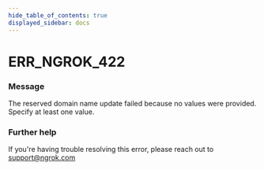 ```yaml
---
hide_table_of_contents: true
displayed_sidebar: docs
---
```



# ERR_NGROK_422

### Message

The reserved domain name update failed because no values were provided. Specify at least one value.

### Further help

If you're having trouble resolving this error, please reach out to [support@ngrok.com](mailto:support@ngrok.com?subject=Help%20with%20ERR_NGROK_422)

<ErrorDetails error="err_ngrok_422" />
